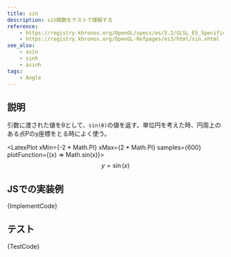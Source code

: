 ```yaml
---
title: sin
description: sin関数をテストで理解する
reference:
    - https://registry.khronos.org/OpenGL/specs/es/3.2/GLSL_ES_Specification_3.20.html#angle-and-trigonometry-functions
    - https://registry.khronos.org/OpenGL-Refpages/es3/html/sin.xhtml
see_also:
    - asin
    - sinh
    - asinh
tags:
    - Angle
---
```



## 説明

引数に渡された値をθとして、`sin(θ)`の値を返す。単位円を考えた時、円周上のある点Pのy座標をとる時によく使う。

<LatexPlot xMin={-2 * Math.PI} xMax={2 * Math.PI} samples={600} plotFunction={(x) => Math.sin(x)}>
$$
y = \sin(x)
$$
</LatexPlot>

## JSでの実装例

<CodeBlock language="ts">{ImplementCode}</CodeBlock>

## テスト

<CodeBlock language="js">{TestCode}</CodeBlock>
